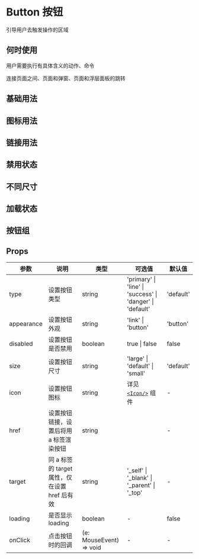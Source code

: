 # Button 按钮

引导用户去触发操作的区域

## 何时使用

用户需要执行有具体含义的动作、命令

连接页面之间、页面和弹窗、页面和浮层面板的跳转

## 基础用法


<DemoStandard />

## 图标用法


<DemoAux />

## 链接用法


<DemoLink />

## 禁用状态


<DemoDisabled />

## 不同尺寸


<DemoSize />

## 加载状态


<DemoLoading />

## 按钮组


<DemoGroup />

## Props

| 参数       | 说明                                          | 类型                    | 可选值                                                    | 默认值    |
| ---------- | --------------------------------------------- | ----------------------- | --------------------------------------------------------- | --------- |
| type       | 设置按钮类型                                  | string                  | 'primary' \| 'line' \| 'success' \| 'danger' \| 'default' | 'default' |
| appearance | 设置按钮外观                                  | string                  | 'link' \| 'button'                                        | 'button'  |
| disabled | 设置按钮是否禁用                                  | boolean                  | true \| false                                      | false  |
| size       | 设置按钮尺寸                                  | string                  | 'large' \| 'default' \| 'small'                           | 'default' |
| icon       | 设置按钮图标                                  | string                  | 详见 [`<Icon/>`](/hiui/zh-CN/docs/icon) 组件 ︎            | -         |
| href       | 设置按钮链接，设置后将用 a 标签渲染按钮       | string                  | ︎                                                         | -         |
| target     | 同 a 标签的 target 属性，仅在设置 href 后有效 | string                  | ︎'\_self' \| '\_blank' \| '\_parent' \| '\_top'           | -         |
| loading    | 是否显示 loading                              | boolean                 | ︎-                                                        | false     |
| onClick    | 点击按钮时的回调                              | (e: MouseEvent) => void | -                                                         | -         |
